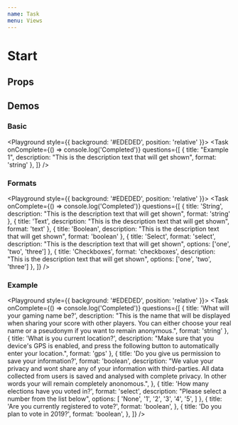 ```yaml
---
name: Task
menu: Views
---
```





# Start

## Props

<PropsTable of={Task} />

## Demos

### **Basic**

<Playground style={{ background: '#EDEDED', position: 'relative' }}>
  <Task
    onComplete={() => console.log('Completed')}
    questions={[
      {
        title: "Example 1",
        description: "This is the description text that will get shown",
        format: 'string'
      },
    ]}
  />
</Playground>

### **Formats**

<Playground style={{ background: '#EDEDED', position: 'relative' }}>
  <Task
    onComplete={() => console.log('Completed')}
    questions={[
      {
        title: 'String',
        description: "This is the description text that will get shown",
        format: 'string'
      },
      {
        title: 'Text',
        description: "This is the description text that will get shown",
        format: 'text'
      },
      {
        title: 'Boolean',
        description: "This is the description text that will get shown",
        format: 'boolean'
      },
      {
        title: 'Select',
        format: 'select',
        description: "This is the description text that will get shown",
        options: ['one', 'two', 'three']
      },
      {
        title: 'Checkboxes',
        format: 'checkboxes',
        description: "This is the description text that will get shown",
        options: ['one', 'two', 'three']
      },
    ]}
  />
</Playground>

### **Example**

<Playground style={{ background: '#EDEDED', position: 'relative' }}>
  <Task
    onComplete={() => console.log('Completed')}
    questions={[
      {
        title: 'What will your gaming name be?',
        description: "This is the name that will be displayed when sharing your score with other players. You can either choose your real name or a pseudonym if you want to remain anonymous.",
        format: 'string'
      },
      {
        title: 'What is you current location?',
        description: "Make sure that you device's GPS is enabled, and press the following button to automatically enter your location.",
        format: 'gps'
      },
      {
        title: 'Do you give us permission to save your information?',
        format: 'boolean',
        description: "We value your privacy and wont share any of your information with third-parties. All data collected from users is saved and analysed with complete privacy. In other words your will remain completely anonomous.",
      },
      {
        title: 'How many elections have you voted in?',
        format: 'select',
        description: "Please select a number from the list below",
        options: [
          'None',
          '1',
          '2',
          '3',
          '4',
          '5',
        ]
      },
      {
        title: 'Are you currently registered to vote?',
        format: 'boolean',
      },
      {
        title: 'Do you plan to vote in 2019?',
        format: 'boolean',
      },
    ]}
  />
</Playground>
